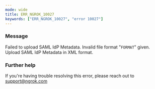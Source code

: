 ```yaml
---
mode: wide
title: ERR_NGROK_10027
keywords: ["ERR_NGROK_10027", "error 10027"]
---
```



### Message

Failed to upload SAML IdP Metadata. Invalid file format "`FORMAT`" given. Upload SAML IdP Metadata in XML format.

<ErrorDetails />

### Further help

If you're having trouble resolving this error, please reach out to [support@ngrok.com](mailto:support@ngrok.com?subject=Help%20with%20ERR_NGROK_10027)
